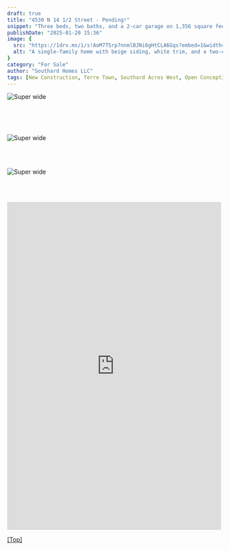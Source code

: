 ```yaml
---
draft: true
title: "4530 N 14 1/2 Street - Pending!"
snippet: "Three beds, two baths, and a 2-car garage on 1,356 square feet with an open-concept kitchen for $229,900 in Terre Town."
publishDate: "2025-01-20 15:36"
image: {
  src: "https://1drv.ms/i/s!AoM7TSrp7nnmlBJNi6gHtCLA6Gqs?embed=1&width=1024",
  alt: "A single-family home with beige siding, white trim, and a two-car garage"
}
category: "For Sale"
author: "Southard Homes LLC"
tags: [New Construction, Terre Town, Southard Acres West, Open Concept]
---
```



![Super wide](https://1drv.ms/i/s!AoM7TSrp7nnmlBJNi6gHtCLA6Gqs?embed=1&width=1024)

<p style="color: white">This charming 3-bedroom, 2-bathroom home offers the perfect blend of comfort and style. Featuring an open concept kitchen that flows seamlessly into the living area, it’s ideal for entertaining and everyday living. </p>

![Super wide](https://1drv.ms/i/s!AoM7TSrp7nnmlBlHURG0zmbsqqNV?embed=1&width=1024)

<p style="color: white">With a spacious 2-car garage and plenty of room for your family, this home is ready to meet all your needs. </p>

![Super wide](https://1drv.ms/i/s!AoM7TSrp7nnmlSHchebjaM1sncEJ?embed=1&height=1024)

<p style="color: white">Final touches are being done now by our very own crew, so interior pictures coming soon - but don't delay! Call Christa today at 812-243-2759. </p>

<iframe src="https://www.facebook.com/plugins/post.php?href=https%3A%2F%2Fwww.facebook.com%2Fsouthardhomesllc%2Fposts%2Fpfbid026m8jtd7WVFXoxow18WnYWKc1KRYZ7VotbebBrRuTiWaDCwTdne7Cnx1b6KVtQhs6l&show_text=true&width=500" width="500" height="764" style="border:none;overflow:hidden;" scrolling="no" frameborder="0" allowfullscreen="true" allow="autoplay; clipboard-write; encrypted-media; picture-in-picture; web-share"></iframe>

[[Top]](#top)
